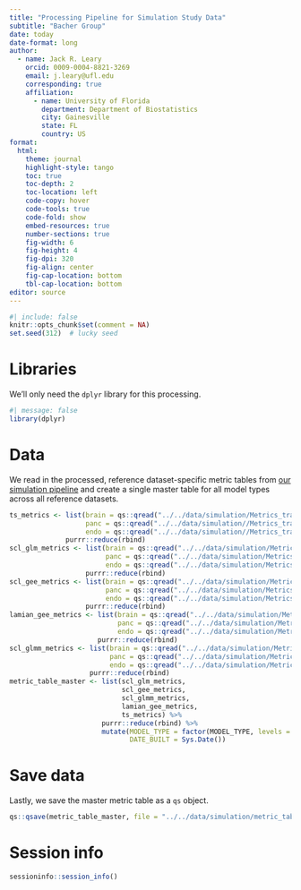 ```yaml
---
title: "Processing Pipeline for Simulation Study Data"
subtitle: "Bacher Group"
date: today
date-format: long
author:
  - name: Jack R. Leary
    orcid: 0009-0004-8821-3269
    email: j.leary@ufl.edu
    corresponding: true
    affiliation: 
      - name: University of Florida
        department: Department of Biostatistics
        city: Gainesville
        state: FL
        country: US
format:
  html: 
    theme: journal
    highlight-style: tango
    toc: true
    toc-depth: 2
    toc-location: left
    code-copy: hover
    code-tools: true
    code-fold: show
    embed-resources: true
    number-sections: true
    fig-width: 6
    fig-height: 4
    fig-dpi: 320
    fig-align: center
    fig-cap-location: bottom
    tbl-cap-location: bottom
editor: source
---
```


```r
#| include: false
knitr::opts_chunk$set(comment = NA)
set.seed(312)  # lucky seed
```

# Libraries  {#sec-libs}

We'll only need the `dplyr` library for this processing. 

```r
#| message: false
library(dplyr)
```

# Data  {#sec-data}

We read in the processed, reference dataset-specific metric tables from [our simulation pipeline](https://www.github.com/jr-leary7/scLANE-Simulations) and create a single master table for all model types across all reference datasets.

```r
ts_metrics <- list(brain = qs::qread("../../data/simulation/Metrics_tradeSeq_Single_Subject_Brain"), 
                   panc = qs::qread("../../data/simulation//Metrics_tradeSeq_Single_Subject_Pancreas"), 
                   endo = qs::qread("../../data/simulation//Metrics_tradeSeq_Single_Subject_Endocrinogenesis")) %>% 
              purrr::reduce(rbind)
scl_glm_metrics <- list(brain = qs::qread("../../data/simulation/Metrics_scLANE_GLM_Single_Subject_Brain"), 
                        panc = qs::qread("../../data/simulation/Metrics_scLANE_GLM_Single_Subject_Pancreas"), 
                        endo = qs::qread("../../data/simulation/Metrics_scLANE_GLM_Single_Subject_Endocrinogenesis")) %>% 
                   purrr::reduce(rbind)
scl_gee_metrics <- list(brain = qs::qread("../../data/simulation/Metrics_scLANE_GEE_Multi_Subject_Brain"), 
                        panc = qs::qread("../../data/simulation/Metrics_scLANE_GEE_Multi_Subject_Pancreas"), 
                        endo = qs::qread("../../data/simulation/Metrics_scLANE_GEE_Multi_Subject_Endocrinogenesis")) %>% 
                   purrr::reduce(rbind)
lamian_gee_metrics <- list(brain = qs::qread("../../data/simulation/Metrics_Lamian_GEE_Multi_Subject_Brain"), 
                           panc = qs::qread("../../data/simulation/Metrics_Lamian_GEE_Multi_Subject_Pancreas"), 
                           endo = qs::qread("../../data/simulation/Metrics_Lamian_GEE_Multi_Subject_Endocrinogenesis")) %>% 
                      purrr::reduce(rbind)
scl_glmm_metrics <- list(brain = qs::qread("../../data/simulation/Metrics_scLANE_GLMM_Multi_Subject_Brain"), 
                         panc = qs::qread("../../data/simulation/Metrics_scLANE_GLMM_Multi_Subject_Pancreas"), 
                         endo = qs::qread("../../data/simulation/Metrics_scLANE_GLMM_Multi_Subject_Endocrinogenesis")) %>% 
                    purrr::reduce(rbind)
metric_table_master <- list(scl_glm_metrics, 
                            scl_gee_metrics,
                            scl_glmm_metrics, 
                            lamian_gee_metrics, 
                            ts_metrics) %>% 
                       purrr::reduce(rbind) %>% 
                       mutate(MODEL_TYPE = factor(MODEL_TYPE, levels = c("scLANE - GLM", "tradeSeq", "scLANE - GEE", "scLANE - GLMM", "Lamian")), 
                              DATE_BUILT = Sys.Date())
```

# Save data {#sec-save}

Lastly, we save the master metric table as a `qs` object. 

```r
qs::qsave(metric_table_master, file = "../../data/simulation/metric_table_master")
```

# Session info {#sec-SI}

```r
sessioninfo::session_info()
```

